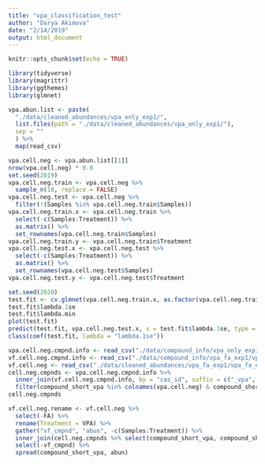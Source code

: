 ```yaml
---
title: "vpa_classification_test"
author: "Darya Akimova"
date: "2/14/2019"
output: html_document
---
```


```r
knitr::opts_chunk$set(echo = TRUE)
```

```r
library(tidyverse)
library(magrittr)
library(ggthemes)
library(glmnet)
```


```r
vpa.abun.list <- paste(
  "./data/cleaned_abundances/vpa_only_exp1/", 
  list.files(path = "./data/cleaned_abundances/vpa_only_exp1/"), 
  sep = ""
  ) %>% 
  map(read_csv)
```

```r
vpa.cell.neg <- vpa.abun.list[[1]]
nrow(vpa.cell.neg) * 0.8
set.seed(2019)
vpa.cell.neg.train <- vpa.cell.neg %>% 
  sample_n(18, replace = FALSE)
vpa.cell.neg.test <- vpa.cell.neg %>% 
  filter(!(Samples %in% vpa.cell.neg.train$Samples))
vpa.cell.neg.train.x <- vpa.cell.neg.train %>% 
  select(-c(Samples:Treatment)) %>% 
  as.matrix() %>% 
  set_rownames(vpa.cell.neg.train$Samples)
vpa.cell.neg.train.y <- vpa.cell.neg.train$Treatment
vpa.cell.neg.test.x <- vpa.cell.neg.test %>% 
  select(-c(Samples:Treatment)) %>% 
  as.matrix() %>% 
  set_rownames(vpa.cell.neg.test$Samples)
vpa.cell.neg.test.y <- vpa.cell.neg.test$Treatment
```


```r
set.seed(2020)
test.fit <- cv.glmnet(vpa.cell.neg.train.x, as.factor(vpa.cell.neg.train.y), alpha = 0.5, family = "binomial", type.measure = "class")
test.fit$lambda.1se
test.fit$lambda.min
plot(test.fit)
predict(test.fit, vpa.cell.neg.test.x, s = test.fit$lambda.1se, type = "class")
class(coef(test.fit, lambda = "lambda.1se"))
```


```r
vpa.cell.neg.cmpnd.info <- read_csv("./data/compound_info/vpa_only_exp1/vpa_1and2_cells_target_negmode_cmpnd_info.csv")
vf.cell.neg.cmpnd.info <- read_csv("./data/compound_info/vpa_fa_exp1/vpa_fa_1and2_cells_target_negmode_cmpnd_info.csv")
vf.cell.neg <- read_csv("./data/cleaned_abundances/vpa_fa_exp1/vpa_fa_exp1_cell_neg_modSV_resid.csv")
cell.neg.cmpnds <- vpa.cell.neg.cmpnd.info %>% 
  inner_join(vf.cell.neg.cmpnd.info, by = "cas_id", suffix = c("_vpa", "_vf")) %>% 
  filter(compound_short_vpa %in% colnames(vpa.cell.neg) & compound_short_vf %in% colnames(vf.cell.neg))
cell.neg.cmpnds

vf.cell.neg.rename <- vf.cell.neg %>% 
  select(-FA) %>% 
  rename(Treatment = VPA) %>% 
  gather("vf_cmpnd", "abun", -c(Samples:Treatment)) %>% 
  inner_join(cell.neg.cmpnds %>% select(compound_short_vpa, compound_short_vf), by = c("vf_cmpnd" = "compound_short_vf")) %>% 
  select(-vf_cmpnd) %>% 
  spread(compound_short_vpa, abun)
```

